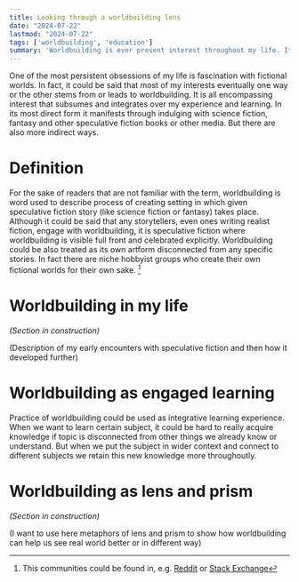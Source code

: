 ```yaml
---
title: Looking through a worldbuilding lens
date: "2024-07-22"
lastmod: "2024-07-22"
tags: ['worldbuilding', 'education']
summary: 'Worldbuilding is ever present interest throughout my life. It is not just a hobby, but a way to look at life and real world.'
---
```


One of the most persistent obsessions of my life is fascination with fictional worlds. In fact, it could be said that most of my interests eventually one way or the other stems from or leads to worldbuilding. It is all encompassing interest that subsumes and integrates over my experience and learning. In its most direct form it manifests through indulging with science fiction, fantasy and other speculative fiction books or other media. But there are also more indirect ways.

# Definition

For the sake of readers that are not familiar with the term, worldbuilding is word used to describe process of creating setting in which given speculative fiction story (like science fiction or fantasy) takes place. Although it could be said that any storytellers, even ones writing realist fiction, engage with worldbuilding, it is speculative fiction where worldbuilding is visible full front and celebrated explicitly. Worldbuilding could be also treated as its own artform disconnected from any specific stories. In fact there are niche hobbyist groups who create their own fictional worlds for their own sake. [^1]

[^1]: This communities could be found in, e.g. [Reddit](https://www.reddit.com/r/worldbuilding/) or [Stack Exchange](https://worldbuilding.stackexchange.com/)

# Worldbuilding in my life

*(Section in construction)*

(Description of my early encounters with speculative fiction and then how it developed further)

# Worldbuilding as engaged learning

Practice of worldbuilding could be used as integrative learning experience. When we want to learn certain subject, it could be hard to really acquire knowledge if topic is disconnected from other things we already know or understand. But when we put the subject in wider context and connect to different subjects we retain this new knowledge more throughoutly.

# Worldbuilding as lens and prism

*(Section in construction)*

(I want to use here metaphors of lens and prism to show how worldbuilding can help us see real world better or in different way)